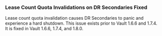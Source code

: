 ### Lease Count Quota Invalidations on DR Secondaries Fixed

Lease count quota invalidation causes DR Secondaries to panic and experience
a hard shutdown. This issue exists prior to Vault 1.6.6 and 1.7.4. It is
fixed in Vault 1.6.6, 1.7.4, and 1.8.0.
